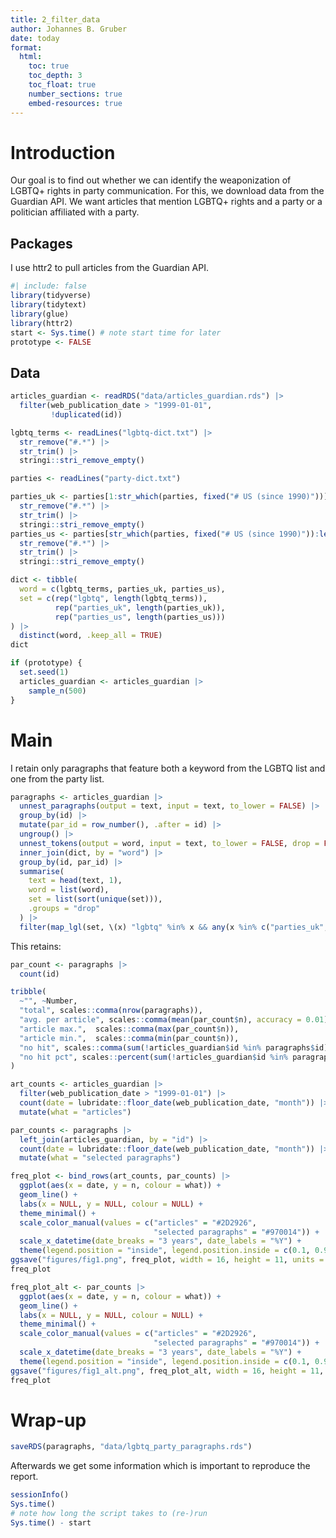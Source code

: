 ```yaml
---
title: 2_filter_data
author: Johannes B. Gruber
date: today
format:
  html:
    toc: true
    toc_depth: 3
    toc_float: true
    number_sections: true
    embed-resources: true
---
```


# Introduction

Our goal is to find out whether we can identify the weaponization of LGBTQ+ rights in party communication.
For this, we download data from the Guardian API.
We want articles that mention LGBTQ+ rights and a party or a politician affiliated with a party.

## Packages

I use httr2 to pull articles from the Guardian API.

```r
#| include: false
library(tidyverse)
library(tidytext)
library(glue)
library(httr2)
start <- Sys.time() # note start time for later
prototype <- FALSE
```

## Data

```r
articles_guardian <- readRDS("data/articles_guardian.rds") |> 
  filter(web_publication_date > "1999-01-01",
         !duplicated(id))

lgbtq_terms <- readLines("lgbtq-dict.txt") |> 
  str_remove("#.*") |> 
  str_trim() |> 
  stringi::stri_remove_empty()

parties <- readLines("party-dict.txt")

parties_uk <- parties[1:str_which(parties, fixed("# US (since 1990)"))] |> 
  str_remove("#.*") |> 
  str_trim() |> 
  stringi::stri_remove_empty()
parties_us <- parties[str_which(parties, fixed("# US (since 1990)")):length(parties)] |> 
  str_remove("#.*") |> 
  str_trim() |> 
  stringi::stri_remove_empty()

dict <- tibble(
  word = c(lgbtq_terms, parties_uk, parties_us),
  set = c(rep("lgbtq", length(lgbtq_terms)),
          rep("parties_uk", length(parties_uk)),
          rep("parties_us", length(parties_us)))
) |> 
  distinct(word, .keep_all = TRUE)
dict

if (prototype) {
  set.seed(1)
  articles_guardian <- articles_guardian |> 
    sample_n(500)
}
```


# Main

I retain only paragraphs that feature both a keyword from the LGBTQ list and one from the party list.

```r
paragraphs <- articles_guardian |> 
  unnest_paragraphs(output = text, input = text, to_lower = FALSE) |>
  group_by(id) |> 
  mutate(par_id = row_number(), .after = id) |> 
  ungroup() |> 
  unnest_tokens(output = word, input = text, to_lower = FALSE, drop = FALSE) |> 
  inner_join(dict, by = "word") |> 
  group_by(id, par_id) |> 
  summarise(
    text = head(text, 1),
    word = list(word),
    set = list(sort(unique(set))), 
    .groups = "drop"
  ) |> 
  filter(map_lgl(set, \(x) "lgbtq" %in% x && any(x %in% c("parties_uk", "parties_us"))))
```

This retains:

```r
par_count <- paragraphs |> 
  count(id)

tribble(
  ~"", ~Number,
  "total", scales::comma(nrow(paragraphs)),
  "avg. per article", scales::comma(mean(par_count$n), accuracy = 0.01),
  "article max.",  scales::comma(max(par_count$n)),
  "article min.",  scales::comma(min(par_count$n)),
  "no hit", scales::comma(sum(!articles_guardian$id %in% paragraphs$id)),
  "no hit pct", scales::percent(sum(!articles_guardian$id %in% paragraphs$id) / nrow(articles_guardian))
)
```

```r
art_counts <- articles_guardian |> 
  filter(web_publication_date > "1999-01-01") |> 
  count(date = lubridate::floor_date(web_publication_date, "month")) |> 
  mutate(what = "articles")

par_counts <- paragraphs |> 
  left_join(articles_guardian, by = "id") |> 
  count(date = lubridate::floor_date(web_publication_date, "month")) |> 
  mutate(what = "selected paragraphs")

freq_plot <- bind_rows(art_counts, par_counts) |> 
  ggplot(aes(x = date, y = n, colour = what)) +
  geom_line() +
  labs(x = NULL, y = NULL, colour = NULL) +
  theme_minimal() +
  scale_color_manual(values = c("articles" = "#2D2926", 
                                "selected paragraphs" = "#970014")) +
  scale_x_datetime(date_breaks = "3 years", date_labels = "%Y") +
  theme(legend.position = "inside", legend.position.inside = c(0.1, 0.9))
ggsave("figures/fig1.png", freq_plot, width = 16, height = 11, units = "cm")
freq_plot
```

```r
freq_plot_alt <- par_counts |> 
  ggplot(aes(x = date, y = n, colour = what)) +
  geom_line() +
  labs(x = NULL, y = NULL, colour = NULL) +
  theme_minimal() +
  scale_color_manual(values = c("articles" = "#2D2926", 
                                "selected paragraphs" = "#970014")) +
  scale_x_datetime(date_breaks = "3 years", date_labels = "%Y") +
  theme(legend.position = "inside", legend.position.inside = c(0.1, 0.9))
ggsave("figures/fig1_alt.png", freq_plot_alt, width = 16, height = 11, units = "cm")
freq_plot
```


# Wrap-up

```r
saveRDS(paragraphs, "data/lgbtq_party_paragraphs.rds")
```


Afterwards we get some information which is important to reproduce the report.

```r
sessionInfo()
Sys.time()
# note how long the script takes to (re-)run
Sys.time() - start
```
